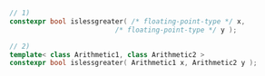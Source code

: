 ```cpp
// 1)
constexpr bool islessgreater( /* floating-point-type */ x,
                          /* floating-point-type */ y );
```
```cpp title="Additional Overloads"
// 2)
template< class Arithmetic1, class Arithmetic2 >
constexpr bool islessgreater( Arithmetic1 x, Arithmetic2 y );
```